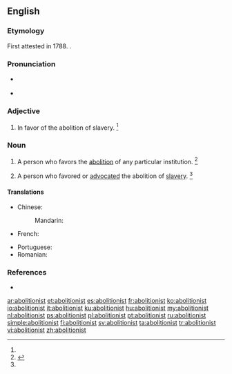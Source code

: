 ==English==

===Etymology===
First attested in 1788. {{suffix|abolition|ist|lang=en}}.

===Pronunciation===
* {{a|UK}} {{IPA|/ˈæ.bə.lɪʃ.n̩.ɪst/|lang=en}}
* {{a|US}} {{IPA|/ˈæ.bə.lɪʃ.n̩.ɪst/|/ˈæ.bə.lɪʃ.n̩.əst/|lang=en}}

===Adjective===
{{en-adj}}

# {{context|historical|lang=en}} In favor of the abolition of slavery. {{defdate|since the late 18<sup>th</sup> century}}<ref name=SOED/>

===Noun===
{{en-noun}}

# A person who favors the [[abolition]] of any particular institution. {{defdate|since the late 18<sup>th</sup> century}}<ref name=SOED>{{R:SOED5|page=6}}</ref>
# {{context|historical|US|lang=en}} A person who favored or [[advocate]]d the abolition of [[slavery]]. {{defdate|since the late 18<sup>th</sup> century}}<ref name=SOED/>

====Translations====
{{trans-top|person who favors the abolition}}
* Chinese:
*: Mandarin: {{t|cmn|廢除主義者|sc=Hani}}
* French: {{t+|fr|abolitionniste|m|f}}
{{trans-mid}}
* Portuguese: {{t+|pt|abolicionista}}
* Romanian: {{t+|ro|aboliționist}}
{{trans-bottom}}

===References===
<references/>
* {{R:Webster 1913}}

[[ar:abolitionist]]
[[et:abolitionist]]
[[es:abolitionist]]
[[fr:abolitionist]]
[[ko:abolitionist]]
[[io:abolitionist]]
[[it:abolitionist]]
[[ku:abolitionist]]
[[hu:abolitionist]]
[[my:abolitionist]]
[[nl:abolitionist]]
[[ps:abolitionist]]
[[pl:abolitionist]]
[[pt:abolitionist]]
[[ru:abolitionist]]
[[simple:abolitionist]]
[[fi:abolitionist]]
[[sv:abolitionist]]
[[ta:abolitionist]]
[[tr:abolitionist]]
[[vi:abolitionist]]
[[zh:abolitionist]]